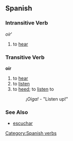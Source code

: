 == Spanish ==
=== Intransitive Verb ===
''oír'''
# to [[hear]]

=== Transitive Verb ===
'''oír'''
# to [[hear]]
# to [[listen]]
# to [[heed]]; to [[listen]] to
#: ''¡Oiga!'' - "Listen up!"

{{template:Es:-ir(oír)|o}}

=== See Also ===
*[[escuchar]]

[[Category:Spanish verbs]]